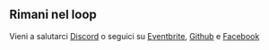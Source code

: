 ## Rimani nel loop

Vieni a salutarci [Discord](https://discord.gg/FzZvj6Rk) o seguici su [Eventbrite](https://www.eventbrite.com/o/firenzejs-36752236313), [Github](https://github.com/firenzejs) e [Facebook](https://fb.me/FirenzeJS)
